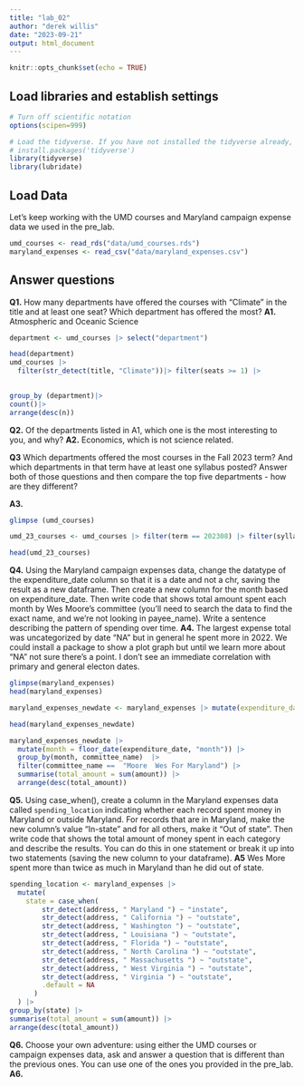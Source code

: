 ```yaml
---
title: "lab_02"
author: "derek willis"
date: "2023-09-21"
output: html_document
---
```


```r
knitr::opts_chunk$set(echo = TRUE)
```

## Load libraries and establish settings

```r
# Turn off scientific notation
options(scipen=999)

# Load the tidyverse. If you have not installed the tidyverse already, remove the # from the next line and run it first.  
# install.packages('tidyverse')
library(tidyverse)
library(lubridate)
```

## Load Data

Let's keep working with the UMD courses and Maryland campaign expense data we used in the pre_lab.

```r
umd_courses <- read_rds("data/umd_courses.rds")
maryland_expenses <- read_csv("data/maryland_expenses.csv")
```

## Answer questions

**Q1.** How many departments have offered the courses with "Climate" in the title and at least one seat? Which department has offered the most? **A1.** Atmospheric and Oceanic Science

```r
department <- umd_courses |> select("department")

head(department)
umd_courses |>
  filter(str_detect(title, "Climate"))|> filter(seats >= 1) |>

  
group_by (department)|>
count()|>
arrange(desc(n))

```

**Q2.** Of the departments listed in A1, which one is the most interesting to you, and why? 
**A2.** Economics, which is not science related.

**Q3** Which departments offered the most courses in the Fall 2023 term? And which departments in that term have at least one syllabus posted? Answer both of those questions and then compare the top five departments - how are they different?

**A3.**
```r
glimpse (umd_courses)
```



```r

umd_23_courses <- umd_courses |> filter(term == 202308) |> filter(syllabus_count >= 1) |>

head(umd_23_courses) 


```


**Q4.** Using the Maryland campaign expenses data, change the datatype of the expenditure_date column so that it is a date and not a chr, saving the result as a new dataframe. Then create a new column for the month based on expenditure_date. Then write code that shows total amount spent each month by Wes Moore's committee (you'll need to search the data to find the exact name, and we're not looking in payee_name). Write a sentence describing the pattern of spending over time. 
**A4.** The largest expense total was uncategorized by date "NA" but in general he spent more in 2022. We could install a package to show a plot graph but until we learn more about "NA" not sure there's a point. I don't see an immediate correlation with primary and general electon dates.

```r
glimpse(maryland_expenses)
head(maryland_expenses)

maryland_expenses_newdate <- maryland_expenses |> mutate(expenditure_date=dmy(expenditure_date))

head(maryland_expenses_newdate)


```
```r
maryland_expenses_newdate |>
  mutate(month = floor_date(expenditure_date, "month")) |>
  group_by(month, committee_name)  |>
  filter(committee_name ==  "Moore  Wes For Maryland") |>
  summarise(total_amount = sum(amount)) |>
  arrange(desc(total_amount))
```

**Q5.** Using case_when(), create a column in the Maryland expenses data called `spending_location` indicating whether each record spent money in Maryland or outside Maryland. For records that are in Maryland, make the new column's value "In-state" and for all others, make it "Out of state". Then write code that shows the total amount of money spent in each category and describe the results. You can do this in one statement or break it up into two statements (saving the new column to your dataframe).
**A5** Wes More spent more than twice as much in Maryland than he did out of state.

```r
spending_location <- maryland_expenses |>
  mutate(
    state = case_when(
        str_detect(address, " Maryland ") ~ "instate",
        str_detect(address, " California ") ~ "outstate",
        str_detect(address, " Washington ") ~ "outstate",
        str_detect(address, " Louisiana ") ~ "outstate",
        str_detect(address, " Florida ") ~ "outstate",
        str_detect(address, " North Carolina ") ~ "outstate",
        str_detect(address, " Massachusetts ") ~ "outstate",
        str_detect(address, " West Virginia ") ~ "outstate",
        str_detect(address, " Virginia ") ~ "outstate",
        .default = NA
      )
  ) |>
group_by(state) |>
summarise(total_amount = sum(amount)) |>
arrange(desc(total_amount))
```

**Q6.** Choose your own adventure: using either the UMD courses or campaign expenses data, ask and answer a question that is different than the previous ones. You can use one of the ones you provided in the pre_lab. 
**A6.**

```r
```
